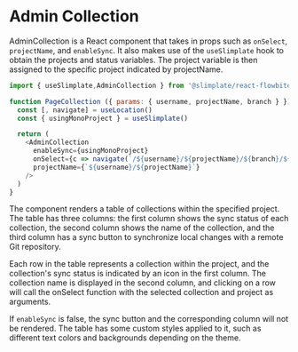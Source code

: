 # Admin Collection
AdminCollection is a React component that takes in props such as `onSelect`, `projectName`, and `enableSync`. It also makes use of the `useSlimplate` hook to obtain the projects and status variables. The project variable is then assigned to the specific project indicated by projectName.


```js copy showLineNumbers filename="PageCollection.jsx" /AdminCollection/
import { useSlimplate,AdminCollection } from '@slimplate/react-flowbite-github'

function PageCollection ({ params: { username, projectName, branch } }) {
  const [, navigate] = useLocation()
  const { usingMonoProject } = useSlimplate()

  return (
    <AdminCollection
      enableSync={usingMonoProject}
      onSelect={c => navigate(`/${username}/${projectName}/${branch}/${c.name}`)}
      projectName={`${username}/${projectName}`}
    />
  )
}

```


The component renders a table of collections within the specified project. The table has three columns: the first column shows the sync status of each collection, the second column shows the name of the collection, and the third column has a sync button to synchronize local changes with a remote Git repository.

Each row in the table represents a collection within the project, and the collection's sync status is indicated by an icon in the first column. The collection name is displayed in the second column, and clicking on a row will call the onSelect function with the selected collection and project as arguments.

If `enableSync` is false, the sync button and the corresponding column will not be rendered. The table has some custom styles applied to it, such as different text colors and backgrounds depending on the theme.

